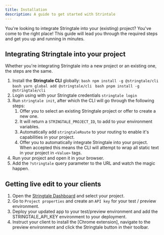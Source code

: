 ```yaml
---
title: Installation
description: A guide to get started with Strintale
---
```



You're looking to integrate Stringtale into your (existing) project? You've come to the right place! This guide will lead
you through the required steps and get you up and running in minutes.

## Integrating Stringtale into your project

Whether you're integrating Stringtale into a new project or an existing one, the steps are the same.

1. Install the **Stringtale CLI** globally:
   <Tabs>
     <TabItem label="npm">```bash npm install -g @stringtale/cli ```</TabItem>
     <TabItem label="Yarn">```bash yarn global add @stringtale/cli ```</TabItem>
     <TabItem label="pnpm">```bash pnpm install -g @stringtale/cli ```</TabItem>
   </Tabs>
2. Login using with your Stringtale credentials `stringtale login`
3. Run `stringtale init`, after which the CLI will go through the following steps:
   1. Offer you to select an existing Stringtale project or offer to create a new one.
   2. It will return a `STRINGTALE_PROJECT_ID`, to add to your environment variables.
   3. Automatically add `stringtaleRoute` to your routing to enable it's capabilities in your project.
   4. Offer you to automatically integrate Stringtale into your project. When accepted this means the CLI will
      attempt to wrap all static text in your project in `<Value>` tags.
4. Run your project and open it in your browser.
5. Add the `?stringtale` query parameter to the URL and watch the magic happen.

## Getting live edit to your clients

1. Open the [Stringtale Dashboard](https://stringtale.com/app/projects) and select your project.
2. Go to `Project properties` and create an `API key` for your test / preview environment.
3. Deploy your updated app to your test/preview environment and add the STRINGTALE_API_KEY environment to your deployment.
4. Instruct your client to install the [Chrome extension], navigate to the preview environment and click the Stringtale
   button in their toolbar.
